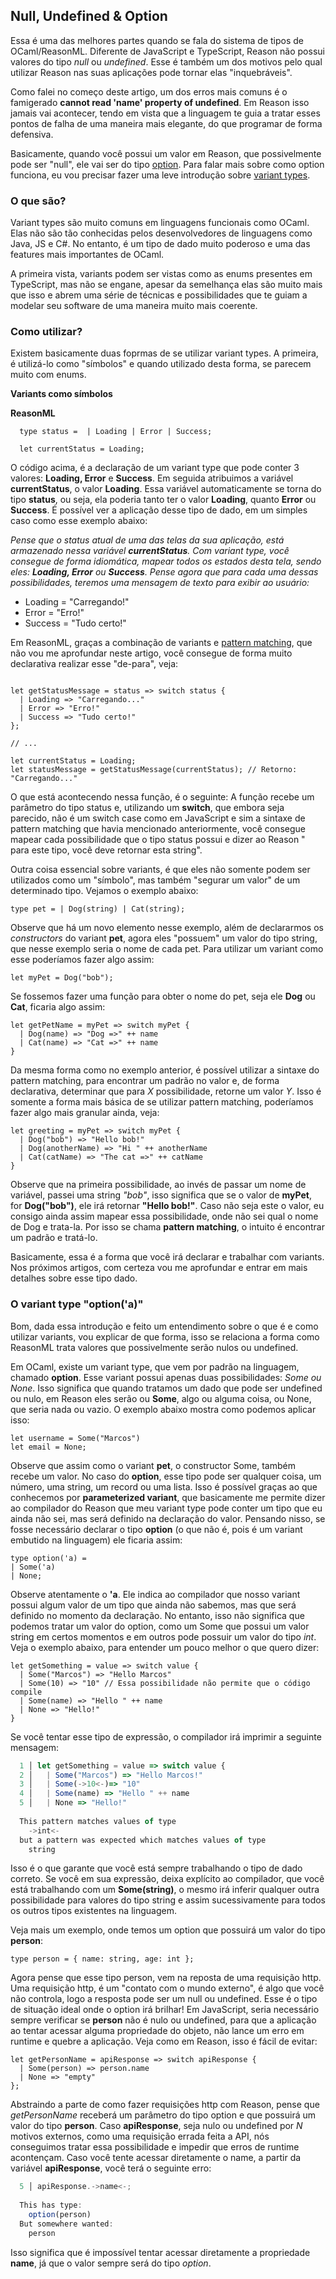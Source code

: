 ## Null, Undefined & Option

Essa é uma das melhores partes quando se fala do sistema de tipos de OCaml/ReasonML. Diferente de JavaScript e TypeScript,
Reason não possui valores do tipo _null_ ou _undefined_. Esse é também um dos motivos pelo qual utilizar Reason nas suas aplicações 
pode tornar elas "inquebráveis". 

Como falei no começo deste artigo, um dos erros mais comuns é o famigerado **cannot read 'name' property of undefined**.
Em Reason isso jamais vai acontecer, tendo em vista que a linguagem te guia a tratar esses pontos de falha de uma maneira mais elegante, do que programar de forma defensiva.

Basicamente, quando você possui um valor em Reason, que possivelmente pode ser "null", ele vai ser do tipo [option](https://caml.inria.fr/pub/docs/manual-ocaml/libref/Option.html).
Para falar mais sobre como option funciona, eu vou precisar fazer uma leve introdução sobre [variant types](https://dev.realworldocaml.org/variants.html).

### O que são?

Variant types são muito comuns em linguagens funcionais como OCaml. Elas não são tão conhecidas pelos desenvolvedores de linguagens como
Java, JS e C#. No entanto, é um tipo de dado muito poderoso e uma das features mais importantes de OCaml.

A primeira vista, variants podem ser vistas como as enums presentes em TypeScript, mas não se engane, apesar da semelhança elas são muito mais que isso
e abrem uma série de técnicas e possibilidades que te guiam a modelar seu software de uma maneira muito mais coerente.

### Como utilizar?

Existem basicamente duas foprmas de se utilizar variant types. A primeira, é utilizá-lo como "símbolos" e quando utilizado desta forma, se parecem muito com enums.

**Variants como símbolos**

__ReasonML__
```reason 
  type status =  | Loading | Error | Success;

  let currentStatus = Loading;
```

O código acima, é a declaração de um variant type que pode conter 3 valores: __Loading, Error__ e __Success__. Em seguida atribuimos a variável
**currentStatus**, o valor **Loading**. Essa variável automaticamente se torna do tipo **status**, ou seja, ela poderia tanto ter o valor **Loading**, quanto
**Error** ou **Success**. É possível ver a aplicação desse tipo de dado, em um simples caso como esse exemplo abaixo:

_Pense que o status atual de uma das telas da sua aplicação, está armazenado nessa variável **currentStatus**. Com variant type, você
consegue de forma idiomática, mapear todos os estados desta tela, sendo eles: **Loading, Error** ou **Success**. 
Pense agora que para cada uma dessas possibilidades, teremos uma mensagem de texto para exibir ao usuário:_
- Loading = "Carregando!"
- Error = "Erro!"
- Success = "Tudo certo!"

Em ReasonML, graças a combinação de variants e [pattern matching](https://reasonml.github.io/docs/en/pattern-matching), que não vou me aprofundar neste artigo, você consegue de forma muito declarativa
realizar esse "de-para", veja:

```reason

let getStatusMessage = status => switch status {
  | Loading => "Carregando..."
  | Error => "Erro!"
  | Success => "Tudo certo!"
};

// ...

let currentStatus = Loading;
let statusMessage = getStatusMessage(currentStatus); // Retorno: "Carregando..."
```
O que está acontecendo nessa função, é o seguinte: A função recebe um parâmetro do tipo status e, utilizando um __switch__, que embora seja parecido,
não é um switch case como em JavaScript e sim a sintaxe de pattern matching que havia mencionado anteriormente, você consegue mapear cada possibilidade
que o tipo status possui e dizer ao Reason " para este tipo, você deve retornar esta string".

Outra coisa essencial sobre variants, é que eles não somente podem ser utilizados como um "símbolo", mas também "segurar um valor" de um determinado tipo.
Vejamos o exemplo abaixo:

```reason
type pet = | Dog(string) | Cat(string);
```
Observe que há um novo elemento nesse exemplo, além de declararmos os _constructors_ do variant __pet__, agora eles "possuem" um valor do tipo string, que nesse exemplo
seria o nome de cada pet. Para utilizar um variant como esse poderíamos fazer algo assim:

```reason
let myPet = Dog("bob");
```
Se fossemos fazer uma função para obter o nome do pet, seja ele __Dog__ ou __Cat__, ficaria algo assim:
```reason
let getPetName = myPet => switch myPet {
  | Dog(name) => "Dog =>" ++ name
  | Cat(name) => "Cat =>" ++ name
}
```
Da mesma forma como no exemplo anterior, é possível utilizar a sintaxe do pattern matching, para encontrar um padrão no valor e, de forma declarativa, 
determinar que para _X_ possibilidade, retorne um valor _Y_. Isso é somente a forma mais básica de se utilizar pattern matching, poderíamos fazer algo mais granular ainda, veja:
```reason
let greeting = myPet => switch myPet {
  | Dog("bob") => "Hello bob!"
  | Dog(anotherName) => "Hi " ++ anotherName
  | Cat(catName) => "The cat =>" ++ catName
}
```
Observe que na primeira possibilidade, ao invés de passar um nome de variável, passei uma string _"bob"_, isso significa que se o valor de __myPet__, for __Dog("bob")__,
ele irá retornar __"Hello bob!"__. Caso não seja este o valor, eu consigo ainda assim mapear essa possibilidade, onde não sei qual o nome de Dog e trata-la.
Por isso se chama __pattern matching__, o intuito é encontrar um padrão e tratá-lo.

Basicamente, essa é a forma que você irá declarar e trabalhar com variants. Nos próximos artigos, com certeza vou me aprofundar e entrar em mais detalhes 
sobre esse tipo dado.

### O variant type "option('a)"

Bom, dada essa introdução e feito um entendimento sobre o que é e como utilizar variants, vou explicar de que forma, isso se relaciona a forma como ReasonML trata
valores que possivelmente serão nulos ou undefined.

Em OCaml, existe um variant type, que vem por padrão na linguagem, chamado **option**. Esse variant possui apenas duas possibilidades: _Some ou None_.
Isso significa que quando tratamos um dado que pode ser undefined ou nulo, em Reason eles serão ou **Some**, algo ou alguma coisa,
ou None, que seria nada ou vazio. O exemplo abaixo mostra como podemos aplicar isso:

```reason
let username = Some("Marcos")
let email = None;
```

Observe que assim como o variant __pet__, o constructor Some, também recebe um valor. No caso do __option__, esse tipo pode ser qualquer coisa,
um número, uma string, um record ou uma lista. Isso é possível graças ao que conhecemos por __parameterized variant__, que basicamente me permite dizer ao compilador do Reason
que meu variant type pode conter um tipo que eu ainda não sei, mas será definido na declaração do valor. Pensando nisso, se fosse necessário declarar o tipo __option__ 
(o que não é, pois é um variant embutido na linguagem) ele ficaria assim:

```reason
type option('a) =  
| Some('a)
| None;
```
Observe atentamente o __'a__. Ele indica ao compilador que nosso variant possui algum valor de um tipo que ainda não sabemos, mas que será definido no momento da declaração.
No entanto, isso não significa que podemos tratar um valor do option, como um Some que possui um valor string em certos momentos e em outros pode possuir um valor do tipo _int_.
Veja o exemplo abaixo, para entender um pouco melhor o que quero dizer:
```reason
let getSomething = value => switch value {
  | Some("Marcos") => "Hello Marcos"
  | Some(10) => "10" // Essa possibilidade não permite que o código compile
  | Some(name) => "Hello " ++ name
  | None => "Hello!"
}
```

Se você tentar esse tipo de expressão, o compilador irá imprimir a seguinte mensagem:

```javascript
  1 │ let getSomething = value => switch value {
  2 │   | Some("Marcos") => "Hello Marcos!"
  3 │   | Some(->10<-)=> "10"
  4 │   | Some(name) => "Hello " ++ name
  5 │   | None => "Hello!"
  
  This pattern matches values of type
    ->int<-
  but a pattern was expected which matches values of type
    string
```
Isso é o que garante que você está sempre trabalhando o tipo de dado correto. Se você em sua expressão, deixa explícito ao compilador, que você está trabalhando
com um __Some(string)__, o mesmo irá inferir qualquer outra possibilidade para valores do tipo string e assim sucessivamente para todos os outros tipos existentes na linguagem.

Veja mais um exemplo, onde temos um option que possuirá um valor do tipo __person__:

```reason
type person = { name: string, age: int };

```
Agora pense que esse tipo person, vem na reposta de uma requisição http. Uma requisição http, é um "contato com o mundo externo", é algo que você não controla, logo 
a resposta pode ser um null ou undefined. Esse é o tipo de situação ideal onde o option irá brilhar! Em JavaScript, seria necessário sempre verificar se __person__ não é nulo
ou undefined, para que a aplicação ao tentar acessar alguma propriedade do objeto, não lance um erro em runtime e quebre a aplicação.
Veja como em Reason, isso é fácil de evitar:

```reason
let getPersonName = apiResponse => switch apiResponse {
  | Some(person) => person.name
  | None => "empty"
};
```

Abstraindo a parte de como fazer requisições http com Reason, pense que _getPersonName_ receberá um parâmetro do tipo option e que possuirá um valor do tipo __person__.
Caso __apiResponse__, seja nulo ou undefined por _N_ motivos externos, como uma requisição errada feita a API, nós conseguimos tratar essa possibilidade e impedir
que erros de runtime acontençam. Caso você tente acessar diretamente o name, a partir da variável __apiResponse__, você terá o seguinte erro:

```javascript 
  5 │ apiResponse.->name<-;
  
  This has type:
    option(person)
  But somewhere wanted:
    person
```

Isso significa que é impossível tentar acessar diretamente a propriedade __name__, já que o valor sempre será do tipo _option_.
